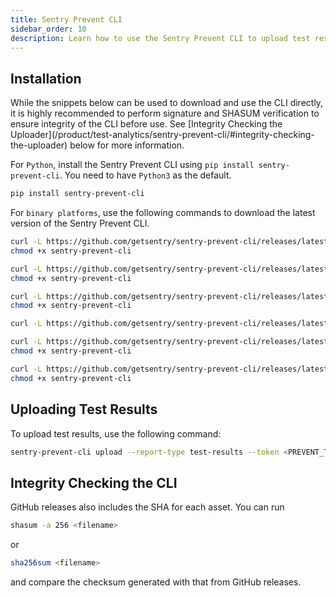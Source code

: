 ```yaml
---
title: Sentry Prevent CLI
sidebar_order: 10
description: Learn how to use the Sentry Prevent CLI to upload test results to Sentry.
---
```


## Installation

<Alert>
  While the snippets below can be used to download and use the CLI directly, it is highly recommended to perform signature and SHASUM verification to ensure integrity of the CLI before use. See [Integrity Checking the Uploader](/product/test-analytics/sentry-prevent-cli/#integrity-checking-the-uploader) below for more information.
</Alert>

For `Python`, install the Sentry Prevent CLI using `pip install sentry-prevent-cli`. You need to have `Python3` as the default.

```bash
pip install sentry-prevent-cli
```

For `binary platforms`, use the following commands to download the latest version of the Sentry Prevent CLI.

```bash {tabTitle:macos}
curl -L https://github.com/getsentry/sentry-prevent-cli/releases/latest/download/sentry-prevent-cli-macos -o sentry-prevent-cli
chmod +x sentry-prevent-cli
```

```bash {tabTitle:linux}
curl -L https://github.com/getsentry/sentry-prevent-cli/releases/latest/download/sentry-prevent-cli-linux -o sentry-prevent-cli
chmod +x sentry-prevent-cli
```

```bash {tabTitle:alpine linux}
curl -L https://github.com/getsentry/sentry-prevent-cli/releases/latest/download/sentry-prevent-cli-alpine -o sentry-prevent-cli
chmod +x sentry-prevent-cli
```

```bash {tabTitle:windows}
curl -L https://github.com/getsentry/sentry-prevent-cli/releases/latest/download/sentry-prevent-cli-windows.exe -o sentry-prevent-cli.exe
```

```bash {tabTitle:linux arm64}
curl -L https://github.com/getsentry/sentry-prevent-cli/releases/latest/download/sentry-prevent-cli-linux-arm64 -o sentry-prevent-cli
chmod +x sentry-prevent-cli
```

```bash {tabTitle:alpine linux arm64}
curl -L https://github.com/getsentry/sentry-prevent-cli/releases/latest/download/sentry-prevent-cli-alpine-arm64 -o sentry-prevent-cli
chmod +x sentry-prevent-cli
```
## Uploading Test Results

To upload test results, use the following command:

```bash
sentry-prevent-cli upload --report-type test-results --token <PREVENT_TOKEN>
```

## Integrity Checking the CLI

GitHub releases also includes the SHA for each asset. You can run

```bash
shasum -a 256 <filename>
```

or

```bash
sha256sum <filename>
```

and compare the checksum generated with that from GitHub releases.

